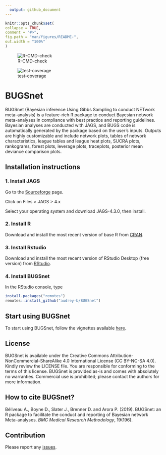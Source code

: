 ```yaml
---
  output: github_document
---
```

  
  <!-- README.md is generated from README.Rmd. Please edit that file -->
  
  ```r
knitr::opts_chunk$set(
  collapse = TRUE,
  comment = "#>",
  fig.path = "man/figures/README-",
  out.width = "100%"
)
```

<!-- badges: start -->

![R-CMD-check](https://github.com/audrey-b/BUGSnet/workflows/R-CMD-check/badge.svg)

![test-coverage](https://github.com/Harmohit-Singh/BUGSnet/workflows/test-coverage/badge.svg)

<!-- badges: end -->

# BUGSnet

BUGSnet (Bayesian inference Using Gibbs Sampling to conduct NETwork meta-analysis) is a feature-rich R package to conduct Bayesian network meta-analyses in compliance with best practice and reporting guidelines. Bayesian analyses are conducted with JAGS, and BUGS code is automatically generated by the package based on the user's inputs. Outputs are highly customizable and include network plots, tables of network characteristics, league tables and league heat plots, SUCRA plots, rankograms, forest plots, leverage plots, traceplots, posterior mean deviance comparison plots.

## Installation instructions

### 1. Install JAGS ###

Go to the [Sourceforge](https://sourceforge.net/projects/mcmc-jags/) page.

Click on Files > JAGS > 4.x 

Select your operating system and download JAGS-4.3.0, then install.

### 2. Install R ###

Download and install the most recent version of base R from [CRAN](https://cran.r-project.org/).

### 3. Install Rstudio ###

Download and install the most recent version of RStudio Desktop (free version) from [RStudio](https://www.rstudio.com/products/rstudio/download).

### 4. Install BUGSnet ###

In the RStudio console, type

```r
install.packages("remotes")
remotes::install_github("audrey-b/BUGSnet")
```

## Start using BUGSnet

To start using BUGSnet, follow the vignettes available [here](https://bugsnetsoftware.github.io/).


## License

BUGSnet is available under the Creative Commons Attribution-NonCommercial-ShareAlike 4.0 International License (CC BY-NC-SA 4.0). Kindly review the LICENSE file. You are responsible for conforming to the terms of this license. BUGSnet is provided as-is and comes with absolutely no warranties. Commercial use is prohibited; please contact the authors for more information.


## How to cite BUGSnet?

Béliveau A., Boyne D., Slater J., Brenner D. and Arora P. (2019). BUGSnet: an R package to facilitate the conduct and reporting of Bayesian network Meta-analyses. *BMC Medical Research Methodology*, 19(196).

## Contribution

Please report any [issues](https://github.com/audrey-b/BUGSnet/issues).

